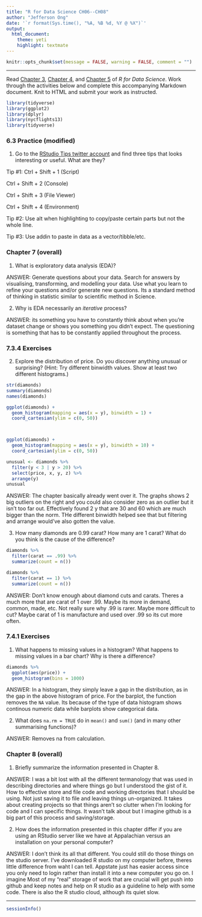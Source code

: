 ```yaml
---
title: "R for Data Science CH06--CH08"
author: "Jefferson Ong"
date: '`r format(Sys.time(), "%A, %B %d, %Y @ %X")`'
output: 
  html_document: 
    theme: yeti
    highlight: textmate
---
```


```r
knitr::opts_chunk$set(message = FALSE, warning = FALSE, comment = "")
```

***

Read [Chapter 3](https://r4ds.had.co.nz/data-visualisation.html), [Chapter 4](https://r4ds.had.co.nz/workflow-basics.html), and [Chapter 5](https://r4ds.had.co.nz/transform.html) of _R for Data Science_. Work through the activities below and complete this accompanying Markdown document. Knit to HTML and submit your work as instructed. 

```r
library(tidyverse)
library(ggplot2)
library(dplyr)
library(nycflights13)
library(tidyverse)
```


### 6.3 Practice (modified)

1) Go to the [RStudio Tips twitter account](https://twitter.com/rstudiotips) and find three tips that looks interesting or useful. What are they?

Tip #1: Ctrl + Shift + 1 (Script) 

Ctrl + Shift + 2 (Console)

Ctrl + Shift + 3 (File Viewer)

Ctrl + Shift + 4 (Environment)

Tip #2: Use alt when highlighting to copy/paste certain parts but not the whole line. 

Tip #3: Use addin to paste in data as a vector/tibble/etc. 


### Chapter 7 (overall)

1) What is exploratory data analysis (EDA)?

ANSWER: Generate questions about your data. Search for answers by visualising, transforming, and modelling your data. Use what you learn to refine your questions and/or generate new questions. Its a standard method of thinking in statistic similar to scientific method in Science. 


2) Why is EDA necessarily an *iterative* process?

ANSWER: its something you have to constantly think about when you're dataset change or shows you something you didn't expect. The questioning is something that has to be constantly applied throughout the process. 


### 7.3.4 Exercises

2) Explore the distribution of price. Do you discover anything unusual or surprising? (Hint: Try different binwidth values. Show at least two different histograms.)

```r
str(diamonds)
summary(diamonds)
names(diamonds)
```


```r
ggplot(diamonds) + 
  geom_histogram(mapping = aes(x = y), binwidth = 1) +
  coord_cartesian(ylim = c(0, 50)) 



ggplot(diamonds) + 
  geom_histogram(mapping = aes(x = y), binwidth = 10) +
  coord_cartesian(ylim = c(0, 50))

unusual <- diamonds %>% 
  filter(y < 3 | y > 20) %>% 
  select(price, x, y, z) %>%
  arrange(y)
unusual
```

ANSWER: The chapter basically already went over it. The graphs shows 2 big outliers on the right and you could also consider zero as an outlier but it isn't too far out. Effectively found 2 y that are 30 and 60 which are much bigger than the norm. THe different binwidth helped see that but filtering and arrange would've also gotten the value. 


3) How many diamonds are 0.99 carat? How many are 1 carat? What do you think is the cause of the difference?

```r
diamonds %>%
  filter(carat == .99) %>%
  summarize(count = n())

diamonds %>%
  filter(carat == 1) %>%
  summarize(count = n())
```

ANSWER: Don't know enough about diamond cuts and carats. Theres a much more that are carat of 1 over .99. Maybe its more in demand, common, made, etc. Not really sure why .99 is rarer. Maybe more difficult to cut? Maybe carat of 1 is manufacture and used over .99 so its cut more often. 


### 7.4.1 Exercises

1) What happens to missing values in a histogram? What happens to missing values in a bar chart? Why is there a difference?

```r
diamonds %>%
  ggplot(aes(price)) +
  geom_histogram(bins = 1000)
```

ANSWER: In a histogram, they simply leave a gap in the distribution, as in the gap in the above histogram of price. For the barplot, the function removes the `NA` value. Its because of the type of data histogram shows continous numeric data while barplots show categorical data. 


2) What does `na.rm = TRUE` do in `mean()` and `sum()` (and in many other summarising functions)?

ANSWER: Removes na from calculation.


### Chapter 8 (overall)

1) Briefly summarize the information presented in Chapter 8. 

ANSWER: I was a bit lost with all the different termanology that was used in describing directories and where things go but I understood the gist of it. How to effective store and file code and working directories that I should be using. Not just saving it to file and leaving things un-organized. It takes about creating projects so that things aren't so clutter when I'm looking for code and I can specific things. It wasn't talk about but I imagine github is a big part of this process and saving/storage. 


2) How does the information presented in this chapter differ if you are using an RStudio server like we have at Appalachian versus an installation on your personal computer?

ANSWER: I don't think its all that different. You could still do those things on the studio server. I've downloaded R studio on my computer before, theres little difference from waht I can tell. Appstate just has easier access since you only need to login rather than install it into a new computer you go on. I imagine Most of my "real" storage of work that are crucial will get push into github and keep notes and help on R studio as a guideline to help with some code. There is also the R studio cloud, although its quiet slow. 


***

```r
sessionInfo()
```
